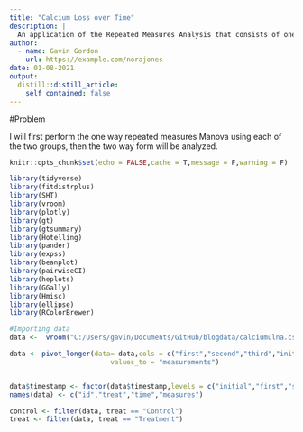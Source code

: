 ```yaml
---
title: "Calcium Loss over Time"
description: |
  An application of the Repeated Measures Analysis that consists of one between measure variable (exercise and diet) and one within measure variable (time). The study was done to monitor the bone loss of the Ulna over time periods for older women.. 
author:
  - name: Gavin Gordon
    url: https://example.com/norajones
date: 01-08-2021
output:
  distill::distill_article:
    self_contained: false
---
```


#Problem

I will first perform the one way repeated measures Manova using each of the two groups, then the two way form will be analyzed. 


```r
knitr::opts_chunk$set(echo = FALSE,cache = T,message = F,warning = F)
```

```r
library(tidyverse)
library(fitdistrplus)
library(SHT)
library(vroom)
library(plotly)
library(gt)
library(gtsummary)
library(Hotelling)
library(pander)
library(expss)
library(beanplot)
library(pairwiseCI)
library(heplots)
library(GGally)
library(Hmisc)
library(ellipse)
library(RColorBrewer)
```

```r
#Importing data
data <-  vroom("C:/Users/gavin/Documents/GitHub/blogdata/calciumulna.csv")

```

```r
data <- pivot_longer(data= data,cols = c("first","second","third","initial"),names_to = "timestamp",
                         values_to = "measurements")


data$timestamp <- factor(data$timestamp,levels = c("initial","first","second","third"))
names(data) <- c("id","treat","time","measures")

control <- filter(data, treat == "Control")
treat <- filter(data, treat == "Treatment")

```

